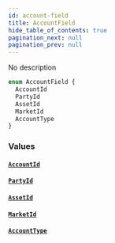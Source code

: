 ```yaml
---
id: account-field
title: AccountField
hide_table_of_contents: true
pagination_next: null
pagination_prev: null
---
```



No description

```graphql
enum AccountField {
  AccountId
  PartyId
  AssetId
  MarketId
  AccountType
}
```


### Values

#### [`AccountId`](#)




#### [`PartyId`](#)




#### [`AssetId`](#)




#### [`MarketId`](#)




#### [`AccountType`](#)







